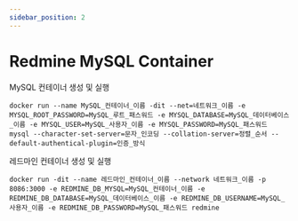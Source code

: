 ```yaml
---
sidebar_position: 2
---
```


# Redmine MySQL Container

MySQL 컨테이너 생성 및 실행

```shell
docker run --name MySQL_컨테이너_이름 -dit --net=네트워크_이름 -e MYSQL_ROOT_PASSWORD=MySQL_루트_패스워드 -e MYSQL_DATABASE=MySQL_데이터베이스_이름 -e MYSQL_USER=MySQL_사용자_이름 -e MYSQL_PASSWORD=MySQL_패스워드 mysql --character-set-server=문자_인코딩 --collation-server=정렬_순서 --default-authentical-plugin=인증_방식
```

레드마인 컨테이너 생성 및 실행

```shell
docker run -dit --name 레드마인_컨테이너_이름 --network 네트워크_이름 -p 8086:3000 -e REDMINE_DB_MYSQL=MySQL_컨테이너_이름 -e REDMINE_DB_DATABASE=MySQL_데이터베이스_이름 -e REDMINE_DB_USERNAME=MySQL_사용자_이름 -e REDMINE_DB_PASSWORD=MySQL_패스워드 redmine
```
